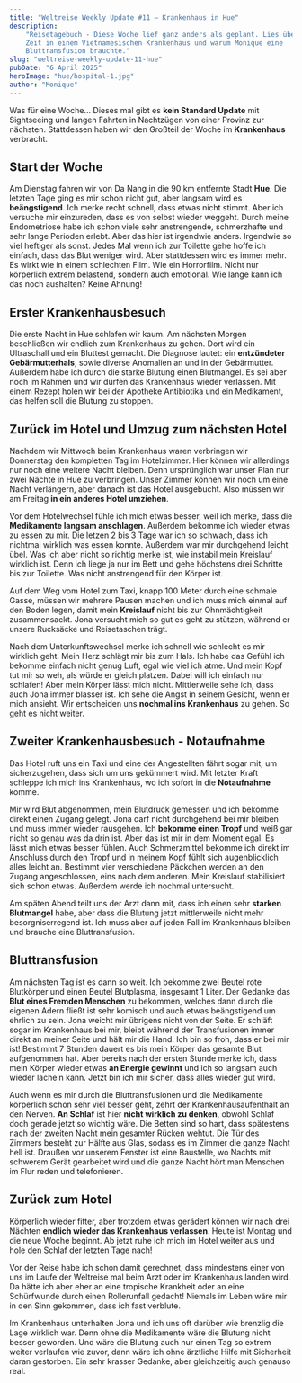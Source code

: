 ```yaml
---
title: "Weltreise Weekly Update #11 – Krankenhaus in Hue"
description:
    "Reisetagebuch - Diese Woche lief ganz anders als geplant. Lies über unsere
    Zeit in einem Vietnamesischen Krankenhaus und warum Monique eine
    Bluttransfusion brauchte."
slug: "weltreise-weekly-update-11-hue"
pubDate: "6 April 2025"
heroImage: "hue/hospital-1.jpg"
author: "Monique"
---
```


Was für eine Woche... Dieses mal gibt es **kein Standard Update** mit
Sightseeing und langen Fahrten in Nachtzügen von einer Provinz zur nächsten.
Stattdessen haben wir den Großteil der Woche im **Krankenhaus** verbracht.

## Start der Woche

Am Dienstag fahren wir von Da Nang in die 90 km entfernte Stadt **Hue**. Die
letzten Tage ging es mir schon nicht gut, aber langsam wird es **beängstigend**.
Ich merke recht schnell, dass etwas nicht stimmt. Aber ich versuche mir
einzureden, dass es von selbst wieder weggeht. Durch meine Endometriose habe ich
schon viele sehr anstrengende, schmerzhafte und sehr lange Perioden erlebt. Aber
das hier ist irgendwie anders. Irgendwie so viel heftiger als sonst. Jedes Mal
wenn ich zur Toilette gehe hoffe ich einfach, dass das Blut weniger wird. Aber
stattdessen wird es immer mehr. Es wirkt wie in einem schlechten Film. Wie ein
Horrorfilm. Nicht nur körperlich extrem belastend, sondern auch emotional. Wie
lange kann ich das noch aushalten? Keine Ahnung!

## Erster Krankenhausbesuch

Die erste Nacht in Hue schlafen wir kaum. Am nächsten Morgen beschließen wir
endlich zum Krankenhaus zu gehen. Dort wird ein Ultraschall und ein Bluttest
gemacht. Die Diagnose lautet: ein **entzündeter Gebärmutterhals**, sowie diverse
Anomalien an und in der Gebärmutter. Außerdem habe ich durch die starke Blutung
einen Blutmangel. Es sei aber noch im Rahmen und wir dürfen das Krankenhaus
wieder verlassen. Mit einem Rezept holen wir bei der Apotheke Antibiotika und
ein Medikament, das helfen soll die Blutung zu stoppen.

<ImageSolo format='quadratisch' image="hue/hospital-2.jpg" />

## Zurück im Hotel und Umzug zum nächsten Hotel

Nachdem wir Mittwoch beim Krankenhaus waren verbringen wir Donnerstag den
kompletten Tag im Hotelzimmer. Hier können wir allerdings nur noch eine weitere
Nacht bleiben. Denn ursprünglich war unser Plan nur zwei Nächte in Hue zu
verbringen. Unser Zimmer können wir noch um eine Nacht verlängern, aber danach
ist das Hotel ausgebucht. Also müssen wir am Freitag **in ein anderes Hotel
umziehen**.

Vor dem Hotelwechsel fühle ich mich etwas besser, weil ich merke, dass die
**Medikamente langsam anschlagen**. Außerdem bekomme ich wieder etwas zu essen
zu mir. Die letzen 2 bis 3 Tage war ich so schwach, dass ich nichtmal wirklich
was essen konnte. Außerdem war mir durchgehend leicht übel. Was ich aber nicht
so richtig merke ist, wie instabil mein Kreislauf wirklich ist. Denn ich liege
ja nur im Bett und gehe höchstens drei Schritte bis zur Toilette. Was nicht
anstrengend für den Körper ist.

Auf dem Weg vom Hotel zum Taxi, knapp 100 Meter durch eine schmale Gasse, müssen
wir mehrere Pausen machen und ich muss mich einmal auf den Boden legen, damit
mein **Kreislauf** nicht bis zur Ohnmächtigkeit zusammensackt. Jona versucht
mich so gut es geht zu stützen, während er unsere Rucksäcke und Reisetaschen
trägt.

Nach dem Unterkunftswechsel merke ich schnell wie schlecht es mir wirklich geht.
Mein Herz schlägt mir bis zum Hals. Ich habe das Gefühl ich bekomme einfach
nicht genug Luft, egal wie viel ich atme. Und mein Kopf tut mir so weh, als
würde er gleich platzen. Dabei will ich einfach nur schlafen! Aber mein Körper
lässt mich nicht. Mittlerweile sehe ich, dass auch Jona immer blasser ist. Ich
sehe die Angst in seinem Gesicht, wenn er mich ansieht. Wir entscheiden uns
**nochmal ins Krankenhaus** zu gehen. So geht es nicht weiter.

## Zweiter Krankenhausbesuch - Notaufnahme

Das Hotel ruft uns ein Taxi und eine der Angestellten fährt sogar mit, um
sicherzugehen, dass sich um uns gekümmert wird. Mit letzter Kraft schleppe ich
mich ins Krankenhaus, wo ich sofort in die **Notaufnahme** komme.

Mir wird Blut abgenommen, mein Blutdruck gemessen und ich bekomme direkt einen
Zugang gelegt. Jona darf nicht durchgehend bei mir bleiben und muss immer wieder
rausgehen. Ich **bekomme einen Tropf** und weiß gar nicht so genau was da drin
ist. Aber das ist mir in dem Moment egal. Es lässt mich etwas besser fühlen.
Auch Schmerzmittel bekomme ich direkt im Anschluss durch den Tropf und in meinem
Kopf fühlt sich augenblicklich alles leicht an. Bestimmt vier verschiedene
Päckchen werden an den Zugang angeschlossen, eins nach dem anderen. Mein
Kreislauf stabilisiert sich schon etwas. Außerdem werde ich nochmal untersucht.

Am späten Abend teilt uns der Arzt dann mit, dass ich einen sehr **starken
Blutmangel** habe, aber dass die Blutung jetzt mittlerweile nicht mehr
besorgniserregend ist. Ich muss aber auf jeden Fall im Krankenhaus bleiben und
brauche eine Bluttransfusion.

## Bluttransfusion

Am nächsten Tag ist es dann so weit. Ich bekomme zwei Beutel rote Blutkörper und
einen Beutel Blutplasma, insgesamt 1 Liter. Der Gedanke das **Blut eines Fremden
Menschen** zu bekommen, welches dann durch die eigenen Adern fließt ist sehr
komisch und auch etwas beängstigend um ehrlich zu sein. Jona weicht mir übrigens
nicht von der Seite. Er schläft sogar im Krankenhaus bei mir, bleibt während der
Transfusionen immer direkt an meiner Seite und hält mir die Hand. Ich bin so
froh, dass er bei mir ist! Bestimmt 7 Stunden dauert es bis mein Körper das
gesamte Blut aufgenommen hat. Aber bereits nach der ersten Stunde merke ich,
dass mein Körper wieder etwas **an Energie gewinnt** und ich so langsam auch
wieder lächeln kann. Jetzt bin ich mir sicher, dass alles wieder gut wird.

<ImageSolo format='querformat' image="hue/hospital-3.jpg" />

Auch wenn es mir durch die Bluttransfusionen und die Medikamente körperlich
schon sehr viel besser geht, zehrt der Krankenhausaufenthalt an den Nerven. **An
Schlaf** ist hier **nicht wirklich zu denken**, obwohl Schlaf doch gerade jetzt
so wichtig wäre. Die Betten sind so hart, dass spätestens nach der zweiten Nacht
mein gesamter Rücken wehtut. Die Tür des Zimmers besteht zur Hälfte aus Glas,
sodass es im Zimmer die ganze Nacht hell ist. Draußen vor unserem Fenster ist
eine Baustelle, wo Nachts mit schwerem Gerät gearbeitet wird und die ganze Nacht
hört man Menschen im Flur reden und telefonieren.

## Zurück zum Hotel

Körperlich wieder fitter, aber trotzdem etwas gerädert können wir nach drei
Nächten **endlich wieder das Krankenhaus verlassen**. Heute ist Montag und die
neue Woche beginnt. Ab jetzt ruhe ich mich im Hotel weiter aus und hole den
Schlaf der letzten Tage nach!

Vor der Reise habe ich schon damit gerechnet, dass mindestens einer von uns im
Laufe der Weltreise mal beim Arzt oder im Krankenhaus landen wird. Da hätte ich
aber eher an eine tropische Krankheit oder an eine Schürfwunde durch einen
Rollerunfall gedacht! Niemals im Leben wäre mir in den Sinn gekommen, dass ich
fast verblute.

Im Krankenhaus unterhalten Jona und ich uns oft darüber wie brenzlig die Lage
wirklich war. Denn ohne die Medikamente wäre die Blutung nicht besser geworden.
Und wäre die Blutung auch nur einen Tag so extrem weiter verlaufen wie zuvor,
dann wäre ich ohne ärztliche Hilfe mit Sicherheit daran gestorben. Ein sehr
krasser Gedanke, aber gleichzeitig auch genauso real.
